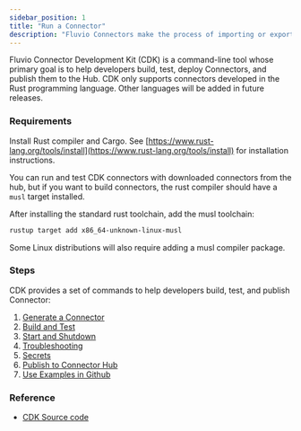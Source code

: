 ```yaml
---
sidebar_position: 1
title: "Run a Connector"
description: "Fluvio Connectors make the process of importing or exporting data simple"
---
```


Fluvio Connector Development Kit (CDK) is a command-line tool whose primary goal is to help developers build, test, deploy Connectors, and publish them to the Hub. CDK only supports connectors developed in the Rust programming language. Other languages will be added in future releases.

### Requirements

Install Rust compiler and Cargo. See [https://www.rust-lang.org/tools/install](https://www.rust-lang.org/tools/install) for installation instructions.

You can run and test CDK connectors with downloaded connectors from the hub, but
if you want to build connectors, the rust compiler should have a `musl` target
installed.

After installing the standard rust toolchain, add the musl toolchain:


```bash copy="fl"
rustup target add x86_64-unknown-linux-musl
```

Some Linux distributions will also require adding a musl compiler package.

### Steps

CDK provides a set of commands to help developers build, test, and publish Connector:

1. [Generate a Connector]
2. [Build and Test]
3. [Start and Shutdown]
4. [Troubleshooting]
5. [Secrets]
6. [Publish to Connector Hub]
7. [Use Examples in Github]


### Reference

* [CDK Source code]


[CDK Source code]: https://github.com/infinyon/fluvio/tree/master/crates/cdk
[Generate a Connector]: /docs/connectors/local/cdk-dev/generate
[Build and Test]: /docs/connectors/local/cdk-dev/build
[Start and Shutdown]: /docs/connectors/local/cdk-dev/start-shutdown
[Troubleshooting]: /docs/connectors/local/cdk-dev/secrets
[Secrets]: /docs/connectors/local/cdk-dev/secrets
[Publish to Connector Hub]: /docs/connectors/local/cdk-dev/publish
[Use Examples in Github]: /docs/connectors/local/cdk-dev/github-examples
